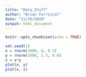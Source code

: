 ```yaml
---
title: "Data_Stuff"
author: "Brian Forristal"
date: "11/26/2020"
output: html_document
---
```


```r
knitr::opts_chunk$set(echo = TRUE)
```

```r
set.seed(1)
x = rnorm(1000, 0, 0.2)
y = rnorm(1000, 1.5, 0.6)
z = x*y
plot(x, y)
plot(x, z)
```

